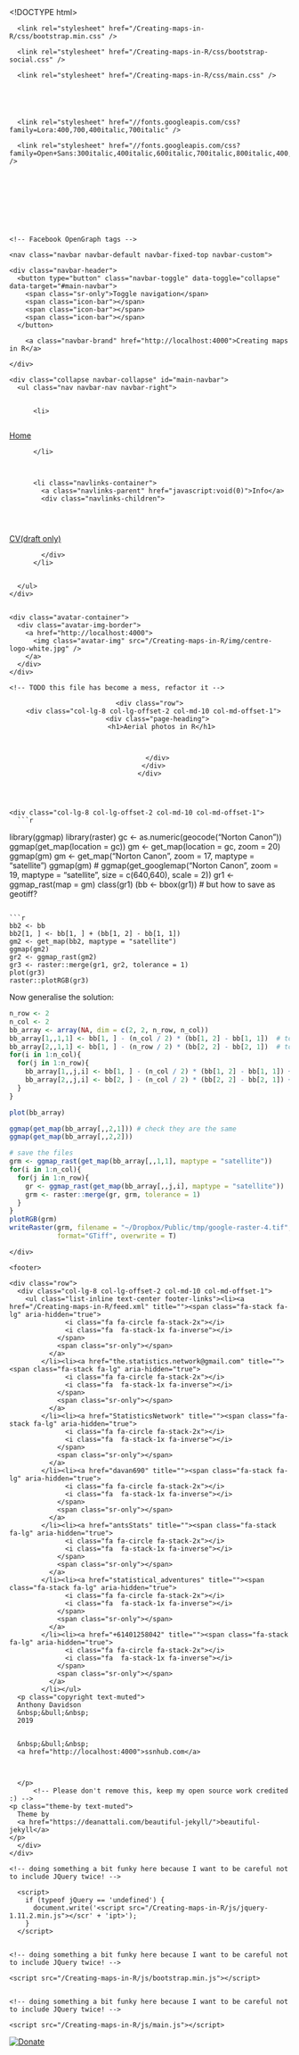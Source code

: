 <!DOCTYPE html>
<html lang="en">
  <!-- Beautiful Jekyll | MIT license | Copyright Dean Attali 2016 -->
  <head>
  <meta charset="utf-8" />
  <meta http-equiv="X-UA-Compatible" content="IE=edge">
  <meta name="viewport" content="width=device-width, initial-scale=1.0, maximum-scale=1.0, viewport-fit=cover">

  <title>Aerial photos in R</title>

  <link rel="shortcut icon" type="image/x-icon" href="/img/Centre-logo.jpg">

  <meta name="author" content="Anthony Davidson" />

  

  <link rel="alternate" type="application/rss+xml" title="Creating maps in R - GIS and statistical support for researchers" href="/Creating-maps-in-R/feed.xml" />

  

  

  


  
    
      
  <link rel="stylesheet" href="//maxcdn.bootstrapcdn.com/font-awesome/4.6.0/css/font-awesome.min.css" />


    
  

  
    
      <link rel="stylesheet" href="/Creating-maps-in-R/css/bootstrap.min.css" />
    
      <link rel="stylesheet" href="/Creating-maps-in-R/css/bootstrap-social.css" />
    
      <link rel="stylesheet" href="/Creating-maps-in-R/css/main.css" />
    
  

  
    
      <link rel="stylesheet" href="//fonts.googleapis.com/css?family=Lora:400,700,400italic,700italic" />
    
      <link rel="stylesheet" href="//fonts.googleapis.com/css?family=Open+Sans:300italic,400italic,600italic,700italic,800italic,400,300,600,700,800" />
    
  

  

  

  

    <!-- Facebook OpenGraph tags -->
  

  
  <meta property="og:title" content="Aerial photos in R" />
  

   
  <meta property="og:description" content="```{r} library(ggmap) library(raster) gc &lt;- as.numeric(geocode(&quot;Norton Canon&quot;)) ggmap(get_map(location = gc)) gm &lt;- get_map(location = gc, zoom = 20) ggmap(gm) gm &lt;- get_map(&quot;Norton Canon&quot;, zoom = 17, maptype = &quot;satellite&quot;) ggmap(gm) # ggmap(get_googlemap(&quot;Norton Canon&quot;, zoom = 19, maptype = &quot;satellite&quot;, size = c(640,640), scale = 2)) gr1 &lt;- ggmap_rast(map = gm)...">
  


  <meta property="og:type" content="website" />

  
  <meta property="og:url" content="http://localhost:4000/R/vignettes/Forked-extra-current/vignettes/download-raster.Rmd" />
  <link rel="canonical" href="http://localhost:4000/R/vignettes/Forked-extra-current/vignettes/download-raster.Rmd" />
  

  
  <meta property="og:image" content="http://localhost:4000/img/centre-logo-white.jpg" />
  


  <!-- Twitter summary cards -->
  <meta name="twitter:card" content="summary" />
  <meta name="twitter:site" content="@" />
  <meta name="twitter:creator" content="@" />

  
  <meta name="twitter:title" content="Aerial photos in R" />
  

  
  <meta name="twitter:description" content="```{r} library(ggmap) library(raster) gc &lt;- as.numeric(geocode(&quot;Norton Canon&quot;)) ggmap(get_map(location = gc)) gm &lt;- get_map(location = gc, zoom = 20) ggmap(gm) gm &lt;- get_map(&quot;Norton Canon&quot;, zoom = 17, maptype = &quot;satellite&quot;) ggmap(gm) # ggmap(get_googlemap(&quot;Norton Canon&quot;, zoom = 19, maptype = &quot;satellite&quot;, size = c(640,640), scale = 2)) gr1 &lt;- ggmap_rast(map = gm)...">
  

  
  <meta name="twitter:image" content="http://localhost:4000/img/centre-logo-white.jpg" />
  

  

  

</head>

  
  <body>

    

  
    <nav class="navbar navbar-default navbar-fixed-top navbar-custom">
  <div class="container-fluid">
    <div class="navbar-header">
      <button type="button" class="navbar-toggle" data-toggle="collapse" data-target="#main-navbar">
        <span class="sr-only">Toggle navigation</span>
        <span class="icon-bar"></span>
        <span class="icon-bar"></span>
        <span class="icon-bar"></span>
      </button>
      
        <a class="navbar-brand" href="http://localhost:4000">Creating maps in R</a>
      
    </div>

    <div class="collapse navbar-collapse" id="main-navbar">
      <ul class="nav navbar-nav navbar-right">
      
        
          <li>
            






<a href="/Creating-maps-in-R/Creating-maps-in-R">Home</a>

          </li>
        
        
        
          <li class="navlinks-container">
            <a class="navlinks-parent" href="javascript:void(0)">Info</a>
            <div class="navlinks-children">
              
                
                  






<a href="https://www.ssnhub.com/cv-ard">CV(draft only)</a>

                
              
            </div>
          </li>
        
        
      </ul>
    </div>

	
	<div class="avatar-container">
	  <div class="avatar-img-border">
	    <a href="http://localhost:4000">
	      <img class="avatar-img" src="/Creating-maps-in-R/img/centre-logo-white.jpg" />
		</a>
	  </div>
	</div>
	

  </div>
</nav>


    <!-- TODO this file has become a mess, refactor it -->





<header class="header-section ">

<div class="intro-header no-img">
  <div class="container">
    <div class="row">
      <div class="col-lg-8 col-lg-offset-2 col-md-10 col-md-offset-1">
        <div class="page-heading">
          <h1>Aerial photos in R</h1>
		  
		  
		  
        </div>
      </div>
    </div>
  </div>
</div>
</header>





<div class="container" role="main">
  <div class="row">
    <div class="col-lg-8 col-lg-offset-2 col-md-10 col-md-offset-1">
      ```r
library(ggmap)
library(raster)
gc <- as.numeric(geocode("Norton Canon"))
ggmap(get_map(location = gc))
gm <- get_map(location = gc, zoom = 20)
ggmap(gm)
gm <- get_map("Norton Canon", zoom = 17, maptype = "satellite")
ggmap(gm) 
# ggmap(get_googlemap("Norton Canon", zoom = 19, maptype = "satellite", size = c(640,640), scale = 2))
gr1 <- ggmap_rast(map = gm)
class(gr1)
(bb <- bbox(gr1))
# but how to save as geotiff?
```

```r
bb2 <- bb
bb2[1, ] <- bb[1, ] + (bb[1, 2] - bb[1, 1])
gm2 <- get_map(bb2, maptype = "satellite")
ggmap(gm2)
gr2 <- ggmap_rast(gm2)
gr3 <- raster::merge(gr1, gr2, tolerance = 1)
plot(gr3)
raster::plotRGB(gr3)
```

Now generalise the solution:
  
```r
n_row <- 2
n_col <- 2
bb_array <- array(NA, dim = c(2, 2, n_row, n_col))
bb_array[1,,1,1] <- bb[1, ] - (n_col / 2) * (bb[1, 2] - bb[1, 1])  # top left x
bb_array[2,,1,1] <- bb[1, ] - (n_row / 2) * (bb[2, 2] - bb[2, 1])  # top left y
for(i in 1:n_col){
  for(j in 1:n_row){
    bb_array[1,,j,i] <- bb[1, ] - (n_col / 2) * (bb[1, 2] - bb[1, 1]) + (j - 1)* (bb[1, 2] - bb[1, 1])  
    bb_array[2,,j,i] <- bb[2, ] - (n_col / 2) * (bb[2, 2] - bb[2, 1]) + (i - 1)* (bb[2, 2] - bb[2, 1])  
  }
}

plot(bb_array)

ggmap(get_map(bb_array[,,2,1])) # check they are the same
ggmap(get_map(bb_array[,,2,2]))

# save the files
grm <- ggmap_rast(get_map(bb_array[,,1,1], maptype = "satellite"))
for(i in 1:n_col){
  for(j in 1:n_row){    
    gr <- ggmap_rast(get_map(bb_array[,,j,i], maptype = "satellite"))
    grm <- raster::merge(gr, grm, tolerance = 1)
  }
}
plotRGB(grm)
writeRaster(grm, filename = "~/Dropbox/Public/tmp/google-raster-4.tif", 
            format="GTiff", overwrite = T)
```

	    
    </div>
  </div>
</div>



    <footer>
  <div class="container beautiful-jekyll-footer">
    <div class="row">
      <div class="col-lg-8 col-lg-offset-2 col-md-10 col-md-offset-1">
        <ul class="list-inline text-center footer-links"><li><a href="/Creating-maps-in-R/feed.xml" title=""><span class="fa-stack fa-lg" aria-hidden="true">
                  <i class="fa fa-circle fa-stack-2x"></i>
                  <i class="fa  fa-stack-1x fa-inverse"></i>
                </span>
                <span class="sr-only"></span>
              </a>
            </li><li><a href="the.statistics.network@gmail.com" title=""><span class="fa-stack fa-lg" aria-hidden="true">
                  <i class="fa fa-circle fa-stack-2x"></i>
                  <i class="fa  fa-stack-1x fa-inverse"></i>
                </span>
                <span class="sr-only"></span>
              </a>
            </li><li><a href="StatisticsNetwork" title=""><span class="fa-stack fa-lg" aria-hidden="true">
                  <i class="fa fa-circle fa-stack-2x"></i>
                  <i class="fa  fa-stack-1x fa-inverse"></i>
                </span>
                <span class="sr-only"></span>
              </a>
            </li><li><a href="davan690" title=""><span class="fa-stack fa-lg" aria-hidden="true">
                  <i class="fa fa-circle fa-stack-2x"></i>
                  <i class="fa  fa-stack-1x fa-inverse"></i>
                </span>
                <span class="sr-only"></span>
              </a>
            </li><li><a href="antsStats" title=""><span class="fa-stack fa-lg" aria-hidden="true">
                  <i class="fa fa-circle fa-stack-2x"></i>
                  <i class="fa  fa-stack-1x fa-inverse"></i>
                </span>
                <span class="sr-only"></span>
              </a>
            </li><li><a href="statistical_adventures" title=""><span class="fa-stack fa-lg" aria-hidden="true">
                  <i class="fa fa-circle fa-stack-2x"></i>
                  <i class="fa  fa-stack-1x fa-inverse"></i>
                </span>
                <span class="sr-only"></span>
              </a>
            </li><li><a href="+61401258042" title=""><span class="fa-stack fa-lg" aria-hidden="true">
                  <i class="fa fa-circle fa-stack-2x"></i>
                  <i class="fa  fa-stack-1x fa-inverse"></i>
                </span>
                <span class="sr-only"></span>
              </a>
            </li></ul>
      <p class="copyright text-muted">
      Anthony Davidson
      &nbsp;&bull;&nbsp;
      2019

      
      &nbsp;&bull;&nbsp;
      <a href="http://localhost:4000">ssnhub.com</a>
      

      
      </p>
          <!-- Please don't remove this, keep my open source work credited :) -->
    <p class="theme-by text-muted">
      Theme by
      <a href="https://deanattali.com/beautiful-jekyll/">beautiful-jekyll</a>
    </p>
      </div>
    </div>
  </div>
</footer>

  
    






  
    <!-- doing something a bit funky here because I want to be careful not to include JQuery twice! -->
    
      <script>
      	if (typeof jQuery == 'undefined') {
      	  document.write('<script src="/Creating-maps-in-R/js/jquery-1.11.2.min.js"></scr' + 'ipt>');
      	}
      </script>
    
  
    <!-- doing something a bit funky here because I want to be careful not to include JQuery twice! -->
    
	<script src="/Creating-maps-in-R/js/bootstrap.min.js"></script>
    
  
    <!-- doing something a bit funky here because I want to be careful not to include JQuery twice! -->
    
	<script src="/Creating-maps-in-R/js/main.js"></script>
    
  


<a href="https://paypal.me/ARDavidson?locale.x=en_AU"><img src="https://img.shields.io/badge/Donate-PayPal-green.svg" alt="Donate" /></a>
    <script>
    $( document ).ready(function() {
        $('a').each( function() {
            if ($(this).text().match("^\\[") && $(this).text().match("\\]$")) {
                $(this).addClass('btn').addClass('btn-primary');
                $(this).text($(this).text().substring(1, $(this).text().length-1));
            }
        });
    });
</script>

  </body>
<script>
  (function() {
    var cx = '010061006416176013100:a0xb_zzxe0q';
    var gcse = document.createElement('script');
    gcse.type = 'text/javascript';
    gcse.async = true;
    gcse.src = 'https://cse.google.com/cse.js?cx=' + cx;
    var s = document.getElementsByTagName('script')[0];
    s.parentNode.insertBefore(gcse, s);
  })();
</script>
</html>
